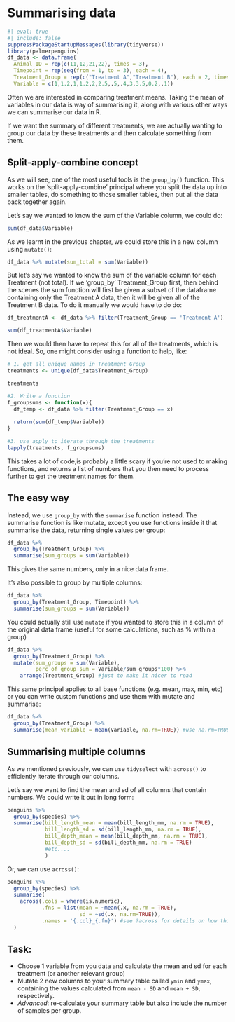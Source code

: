 # Summarising data
```{r}
#| eval: true
#| include: false
suppressPackageStartupMessages(library(tidyverse))
library(palmerpenguins)
df_data <- data.frame(
  Animal_ID = rep(c(11,12,21,22), times = 3),
  Timepoint = rep(seq(from = 1, to = 3), each = 4),
  Treatment_Group = rep(c("Treatment A","Treatment B"), each = 2, times = 3),
  Variable = c(1,1.2,1,1.2,2,2.5,.5,.4,3,3.5,0.2,.1))

```

Often we are interested in comparing treatment means. Taking the mean of variables in our data is way of summarising it, along with various other ways we can summarise our data in R.

If we want the summary of different treatments, we are actually wanting to group our data by these treatments and then calculate something from them. 

## Split-apply-combine concept
As we will see, one of the most useful tools is the `group_by()` function. This works on the 'split-apply-combine' principal where you split the data up into smaller tables, do something to those smaller tables, then put all the data back together again.

Let's say we wanted to know the sum of the Variable column, we could do:

```{r}
sum(df_data$Variable)
```

As we learnt in the previous chapter, we could store this in a new column using `mutate()`:

```{r}
df_data %>% mutate(sum_total = sum(Variable))
```

But let's say we wanted to know the sum of the variable column for each Treatment (not total). If we 'group_by' Treatment_Group first, then behind the scenes the sum function will first be given a subset of the dataframe containing only the Treatment A data, then it will be given all of the Treatment B data. To do it manually we would have to do do:

```{r}
df_treatmentA <- df_data %>% filter(Treatment_Group == 'Treatment A')

sum(df_treatmentA$Variable)
```

Then we would then have to repeat this for all of the treatments, which is not ideal. So, one might consider using a function to help, like:

```{r}
# 1. get all unique names in Treatment_Group
treatments <- unique(df_data$Treatment_Group)

treatments
```


```{r}
#2. Write a function
f_groupsums <- function(x){
  df_temp <- df_data %>% filter(Treatment_Group == x)
  
  return(sum(df_temp$Variable))
}

#3. use apply to iterate through the treatments 
lapply(treatments, f_groupsums)
```

This takes a lot of code,is probably a little scary if you're not used to making functions, and returns a list of numbers that you then need to process further to get the treatment names for them.

## The easy way
Instead, we use `group_by` with the `summarise` function instead.
The summarise function is like mutate, except you use functions inside it that summarise the data, returning single values per group:

```{r}
df_data %>% 
  group_by(Treatment_Group) %>% 
  summarise(sum_groups = sum(Variable))
```

This gives the same numbers, only in a nice data frame. 

It's also possible to group by multiple columns:
```{r}
df_data %>% 
  group_by(Treatment_Group, Timepoint) %>% 
  summarise(sum_groups = sum(Variable))
```


You could actually still use `mutate` if you wanted to store this in a column of the original data frame (useful for some calculations, such as % within a group)

```{r}
df_data %>% 
  group_by(Treatment_Group) %>% 
  mutate(sum_groups = sum(Variable),
         perc_of_group_sum = Variable/sum_groups*100) %>% 
    arrange(Treatment_Group) #just to make it nicer to read
```

This same principal applies to all base functions (e.g. mean, max, min, etc) or you can write custom functions and use them with mutate and summarise:

```{r}
df_data %>% 
  group_by(Treatment_Group) %>% 
  summarise(mean_variable = mean(Variable, na.rm=TRUE)) #use na.rm=TRUE if you want the mean function to ignore NA values
```

## Summarising multiple columns
As we mentioned previously, we can use `tidyselect` with `across()` to efficiently iterate through our columns.


Let's say we want to find the mean and sd of all columns that contain numbers. We could write it out in long form:
```{r}
penguins %>% 
  group_by(species) %>% 
  summarise(bill_length_mean = mean(bill_length_mm, na.rm = TRUE),
            bill_length_sd = sd(bill_length_mm, na.rm = TRUE),
            bill_depth_mean = mean(bill_depth_mm, na.rm = TRUE),
            bill_depth_sd = sd(bill_depth_mm, na.rm = TRUE)
            #etc....
            )
```

Or, we can use `across()`:
```{r}
penguins %>% 
  group_by(species) %>% 
  summarise(
    across(.cols = where(is.numeric),
           .fns = list(mean = ~mean(.x, na.rm = TRUE),
                       sd = ~sd(.x, na.rm=TRUE)),
           .names = '{.col}_{.fn}') #see ?across for details on how this works
  )

```



## Task: 
- Choose 1 variable from you data and calculate the mean and sd for each treatment (or another relevant group)
- Mutate 2 new columns to your summary table called `ymin` and `ymax`, containing the values calculated from `mean - SD` and `mean + SD`, respectively. 
- _Advanced_: re-calculate your summary table but also include the number of samples per group.


